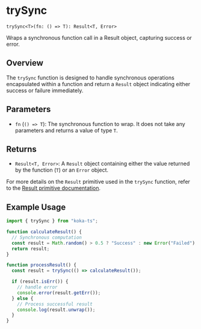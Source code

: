 # trySync

`trySync<T>(fn: () => T): Result<T, Error>`

Wraps a synchronous function call in a Result object, capturing success or error.

## Overview

The `trySync` function is designed to handle synchronous operations encapsulated within a function and return a `Result` object indicating either success or failure immediately.

## Parameters

- `fn` (`() => T`): The synchronous function to wrap. It does not take any parameters and returns a value of type `T`.

## Returns

- `Result<T, Error>`: A `Result` object containing either the value returned by the function (`T`) or an `Error` object.

For more details on the `Result` primitive used in the `trySync` function, refer to the [Result primitive documentation](/primitives/result).

## Example Usage

```typescript
import { trySync } from "koka-ts";

function calculateResult() {
  // Synchronous computation
  const result = Math.random() > 0.5 ? "Success" : new Error("Failed");
  return result;
}

function processResult() {
  const result = trySync(() => calculateResult());

  if (result.isErr()) {
    // handle error
    console.error(result.getErr());
  } else {
    // Process successful result
    console.log(result.unwrap());
  }
}
```
